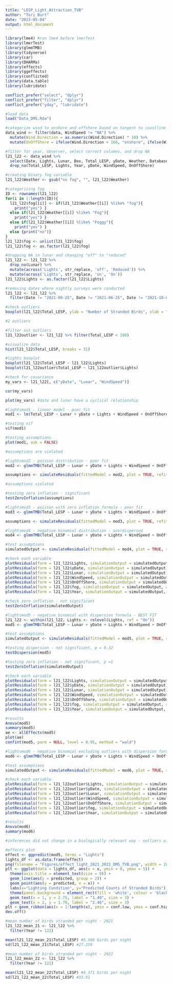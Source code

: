 ```yaml
---
title: "LESP_Light_Attraction_TVB"
author: "Tori Burt"
date: "2023-05-04"
output: html_document
---
```


```r

library(lme4) #run lme4 before lmerTest 
library(lmerTest)
library(glmmTMB)
library(tidyverse)
library(car)
library(DHARMa)
library(effects)
library(ggeffects)
library(conflicted)
library(data.table)
library(lubridate)

conflict_prefer("select", "dplyr")
conflict_prefer("filter", "dplyr")
conflict_prefer("yday", "lubridate")

```

```r

#load data
load("Data_DMS.Rda")

#categorize wind to onshore and offshore based on tangent to coastline
data_wind <- filter(data, WindSpeed != "NA") %>%
  mutate(Wind.Direction = as.numeric(Wind.Direction) * 10) %>%
  mutate(OnOffShore = ifelse(Wind.Direction < 166, "onshore", ifelse(Wind.Direction > 346, "onshore", "offshore")))

#filter for year, observer, select correct columns, and drop NA
l21_l22 <- data_wind %>%
  select(Date, Lights, Lunar, Box, Total_LESP, yDate, Weather, Database, Year, WindSpeed, OnOffShore) %>%
  drop_na(Total_LESP, Lights, Year, yDate, WindSpeed, OnOffShore) 

#creating binary fog variable
l21_l22$Weather <- gsub("no fog", "", l21_l22$Weather)

#categorizing fog
ID <- rownames(l21_l22)
for(i in 1:length(ID)){
  l21_l22$fog[[i]] <- if(l21_l22$Weather[[i]] %like% "fog"){
    print("yes") }
  else if(l21_l22$Weather[[i]] %like% "Fog"){
    print("yes") }
  else if(l21_l22$Weather[[i]] %like% "Foggy"){
    print("yes") }
  else {print("no")}
}
l21_l22$fog <- unlist(l21_l22$fog)
l21_l22$fog <- as.factor(l21_l22$fog)

#dropping NA in lunar and changing "off" to "reduced"
l21_l22 <- l21_l22 %>% 
  drop_na(Lunar) %>%
  mutate(across('Lights', str_replace, 'off', 'Reduced')) %>%
  mutate(across('Lights', str_replace, 'on', 'On'))
l21_l22$Lights <- as.factor(l21_l22$Lights)

#removing dates where nightly surveys were conducted
l21_l22 <- l21_l22 %>%
  filter(Date != "2021-09-25", Date != "2021-06-25", Date != "2021-10-01", Date != "2022-05-04", Date != "2022-05-05", Date != "2022-06-01", Date != "2022-06-14", Date != "2022-06-30", Date != "2022-07-28", Date != "2022-08-11", Date != "2022-08-12", Date != "2022-09-09", Date != "2022-09-29", Date != "2022-09-30", Date != "2022-10-16", Date != "2022-10-20")

```

```r

#check outliers
boxplot(l21_l22$Total_LESP, ylab = "Number of Stranded Birds", xlab = "")

#2 outliers

#filter out outliers
l21_l22outlier <- l21_l22 %>% filter(Total_LESP < 100)

#visualize data
hist(l21_l22$Total_LESP, breaks = 31)

#lights boxplot
boxplot(l21_l22$Total_LESP ~ l21_l22$Lights)
boxplot(l21_l22outlier$Total_LESP ~ l21_l22outlier$Lights)

#check for covariance
my_vars <- l21_l22[, c("yDate", "Lunar", "WindSpeed")]

cor(my_vars)

plot(my_vars) #date and lunar have a cyclical relationship

#lightsmod1 - linear model - poor fit
mod1 <- lm(Total_LESP ~ Lunar + yDate + Lights + WindSpeed + OnOffShore + fog + Year, data = l21_l22)

#testing vif
vif(mod1)

#testing assumptions
plot(mod1, ask = FALSE)

#assumptions are violated

#lightsmod2 - poisson distribution - poor fit
mod2 <- glmmTMB(Total_LESP ~ Lunar + yDate + Lights + WindSpeed + OnOffShore + fog + Year, data = l21_l22, family = poisson(link = "log"))

assumptions <- simulateResiduals(fittedModel = mod2, plot = TRUE, refit = FALSE)

#assumptions violated

#testing zero inflation - significant 
testZeroInflation(assumptions)

#lightsmod3 - poisson with zero inflation formula - poor fit
mod3 <- glmmTMB(Total_LESP ~ Lunar + yDate + Lights + WindSpeed + OnOffShore + fog + Year, data = l21_l22, family = poisson(link = "log"), ziformula = ~1)

assumptions <- simulateResiduals(fittedModel = mod3, plot = TRUE, refit = FALSE)

#lightsmod4 - negative binomial distribution - overdispersed 
mod4 <- glmmTMB(Total_LESP ~ Lunar + yDate + Lights + WindSpeed + OnOffShore + fog + Year, data = l21_l22, family = nbinom1(link = "log"))

#test assumptions
simulatedOutput <- simulateResiduals(fittedModel = mod4, plot = TRUE, refit = FALSE) #overdispersed

#check each variable
plotResiduals(form = l21_l22$Lights, simulationOutput = simulatedOutput, asFactor = T) #variance significant
plotResiduals(form = l21_l22$yDate, simulationOutput = simulatedOutput)
plotResiduals(form = l21_l22$Lunar, simulationOutput = simulatedOutput)
plotResiduals(form = l21_l22$WindSpeed, simulationOutput = simulatedOutput)
plotResiduals(form = l21_l22$OnOffShore, simulationOutput = simulatedOutput, asFactor = T)
plotResiduals(form = l21_l22$fog, simulationOutput = simulatedOutput, asFactor = T)
plotResiduals(form = l21_l22$Year, simulationOutput = simulatedOutput, asFactor = T)

#check zero inflation - not significant
testZeroInflation(simulatedOutput)

#lightsmod5 - negative binomial with dispersion formula - BEST FIT
l21_l22 <- within(l21_l22, Lights <- relevel(Lights, ref = "On"))
mod5 <- glmmTMB(Total_LESP ~ Lunar + yDate + Lights + WindSpeed + OnOffShore + fog + Year, data = l21_l22, family = nbinom1(link = "log"), dispformula = ~OnOffShore)

#test assumptions
simulatedOutput <- simulateResiduals(fittedModel = mod5, plot = TRUE, refit = FALSE) 

#testing dispersion - not significant, p = 0.32
testDispersion(mod5)

#testing zero inflation - not significant, p =1
testZeroInflation(simulatedOutput)

#check each variable
plotResiduals(form = l21_l22$Lights, simulationOutput = simulatedOutput, asFactor = T)
plotResiduals(form = l21_l22$yDate, simulationOutput = simulatedOutput)
plotResiduals(form = l21_l22$Lunar, simulationOutput = simulatedOutput)
plotResiduals(form = l21_l22$WindSpeed, simulationOutput = simulatedOutput)
plotResiduals(form = l21_l22$OnOffShore, simulationOutput = simulatedOutput, asFactor = T)
plotResiduals(form = l21_l22$fog, simulationOutput = simulatedOutput, asFactor = T)
plotResiduals(form = l21_l22$Year, simulationOutput = simulatedOutput, asFactor = T)

#results
Anova(mod5)
summary(mod5)
ae <- allEffects(mod5)
plot(ae)
confint(mod5, parm = NULL, level = 0.95, method = "wald")

#lightsmod6 - negative binomial excluding outliers with dispersion formula
mod6 <- glmmTMB(Total_LESP ~ Lunar + yDate + Lights + WindSpeed + OnOffShore + fog + Year, data = l21_l22outlier, family = nbinom1(link = "log"), dispformula = ~OnOffShore)

#test assumptions
simulatedOutput <- simulateResiduals(fittedModel = mod6, plot = TRUE, refit = FALSE)

#check each variable
plotResiduals(form = l21_l22outlier$Lights, simulationOutput = simulatedOutput, asFactor = T)
plotResiduals(form = l21_l22outlier$yDate, simulationOutput = simulatedOutput)
plotResiduals(form = l21_l22outlier$Lunar, simulationOutput = simulatedOutput)
plotResiduals(form = l21_l22outlier$WindSpeed, simulationOutput = simulatedOutput)
plotResiduals(form = l21_l22outlier$OnOffShore, simulationOutput = simulatedOutput, asFactor = T)
plotResiduals(form = l21_l22outlier$fog, simulationOutput = simulatedOutput, asFactor = T)
plotResiduals(form = l21_l22outlier$Year, simulationOutput = simulatedOutput, asFactor = T)

#results
Anova(mod6)
summary(mod6)

#inferences did not change in a biologically relevant way - outliers will not be excluded

```

```r

#effects plot
effect <- ggpredict(mod5, terms = "Lights")
lights_df <- as.data.frame(effect)
png(filename = "Figures/effect_light_2021_2022_DMS_TVB.png", width = 2000, height = 1538, res = 600)
plt <- ggplot(data = lights_df, aes(x = x, ymin = 0, ymax = 5)) +
  theme(axis.title = element_text(size = 9)) +
  geom_line(aes(y = predicted, group = 2)) +
  geom_point(aes(y = predicted, x = x)) +
  labs(x="Lighting Condition", y="Predicted Counts of Stranded Birds") +
  theme(panel.background = element_rect(fill = 'white', colour = 'black')) +
  geom_text(x = 1, y = 2.75, label = "1.40", size = 3) +
  geom_text(x = 2, y = 1.70, label = "2.46", size = 3)
plt + geom_ribbon(aes(x = 1:length(x), ymin = conf.low, ymax = conf.high), alpha =.2) 
dev.off()

```

```r

#mean number of birds stranded per night - 2021
l21_l22_mean_21 <- l21_l22 %>%
  filter(Year != 122)

mean(l21_l22_mean_21$Total_LESP) #5.560 birds per night
sd(l21_l22_mean_21$Total_LESP) #27.259 

#mean number of birds stranded per night - 2022
l21_l22_mean_22 <- l21_l22 %>%
  filter(Year != 121)

mean(l21_l22_mean_22$Total_LESP) #4.371 birds per night
sd(l21_l22_mean_22$Total_LESP) #33.91


```

